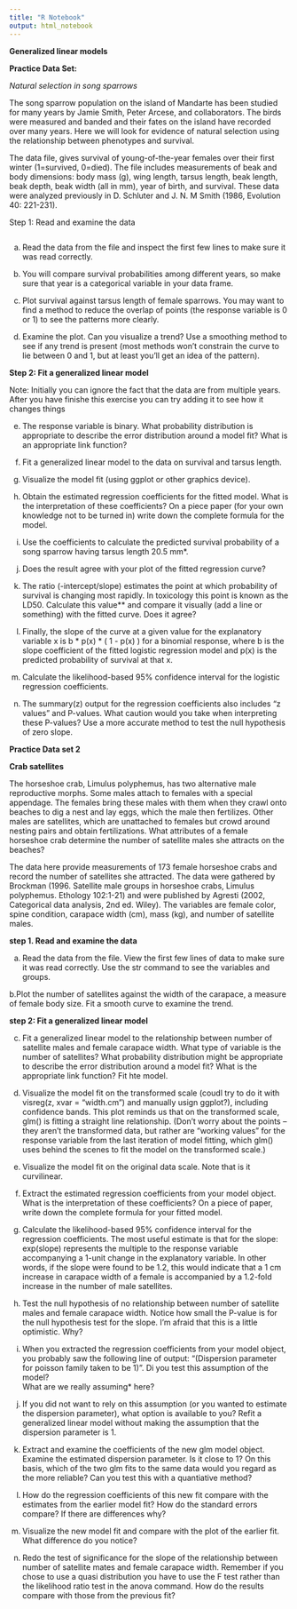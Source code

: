 ```yaml
---
title: "R Notebook"
output: html_notebook
---
```


**Generalized linear models**

**Practice Data Set:**

*Natural selection in song sparrows*

The song sparrow population on the island of Mandarte has been studied for many years by Jamie Smith, Peter Arcese, and collaborators. The birds were measured and banded and their fates on the island have recorded over many years. Here we will look for evidence of natural selection using the relationship between phenotypes and survival.

The data file, gives survival of young-of-the-year females over their first winter (1=survived, 0=died). The file includes measurements of beak and body dimensions: body mass (g), wing length, tarsus length, beak length, beak depth, beak width (all in mm), year of birth, and survival. These data were analyzed previously in D. Schluter and J. N. M Smith (1986, Evolution 40: 221-231).


Step 1: Read and examine the data
```r

```
  a. Read the data from the file and inspect the first few lines to make sure it was read correctly.
    
  b. You will compare survival probabilities among different years, so make sure that year is a categorical variable in your data frame.
    
  c. Plot survival against tarsus length of female sparrows. You may want to find a method to reduce the overlap of points (the response variable is 0 or 1) to see the patterns more clearly.
  
  d. Examine the plot. Can you visualize a trend? Use a smoothing method to see if any trend is present (most methods won’t constrain the curve to lie between 0 and 1, but at least you’ll get an idea of the pattern).


**Step 2: Fit a generalized linear model**

Note: Initially you can ignore the fact that the data are from multiple years. After you have finishe this exercise you can try adding it to see how it changes things

  e. The response variable is binary. What probability distribution is appropriate to describe the error distribution around a model fit? What is an appropriate link function?
  
  f. Fit a generalized linear model to the data on survival and tarsus length.
    
  g. Visualize the model fit (using ggplot or other graphics device).
    
  h. Obtain the estimated regression coefficients for the fitted model. What is the interpretation of these coefficients? On a piece paper (for your own knowledge not to be turned in) write down the complete formula for the model. 
  
   i. Use the coefficients to calculate the predicted survival probability of a song sparrow having tarsus length 20.5 mm*.
   
   j. Does the result agree with your plot of the fitted regression curve?
    
  k. The ratio (-intercept/slope) estimates the point at which probability of survival is changing most rapidly. In toxicology this point is known as the LD50. Calculate this value** and compare it visually (add a line or something) with the fitted curve. Does it agree?
  
  l. Finally, the slope of the curve at a given value for the explanatory variable x is b * p(x) * ( 1 - p(x) ) for a binomial response, where b is the slope coefficient of the fitted logistic regression model and p(x) is the predicted probability of survival at that x. 
  
  m. Calculate the likelihood-based 95% confidence interval for the logistic regression coefficients.
    
  n. The summary(z) output for the regression coefficients also includes “z values” and P-values. What caution would you take when interpreting these P-values? Use a more accurate method to test the null hypothesis of zero slope.


**Practice Data set 2**

**Crab satellites**

The horseshoe crab, Limulus polyphemus, has two alternative male reproductive morphs. Some males attach to females with a special appendage. The females bring these males with them when they crawl onto beaches to dig a nest and lay eggs, which the male then fertilizes. Other males are satellites, which are unattached to females but crowd around nesting pairs and obtain fertilizations. What attributes of a female horseshoe crab determine the number of satellite males she attracts on the beaches?

The data here provide measurements of 173 female horseshoe crabs and record the number of satellites she attracted. The data were gathered by Brockman (1996. Satellite male groups in horseshoe crabs, Limulus polyphemus. Ethology 102:1-21) and were published by Agresti (2002, Categorical data analysis, 2nd ed. Wiley). The variables are female color, spine condition, carapace width (cm), mass (kg), and number of satellite males.


**step 1. Read and examine the data**

  a. Read the data from the file. View the first few lines of data to make sure it was read correctly. Use the str command to see the variables and groups.
    
  b.Plot the number of satellites against the width of the carapace, a measure of female body size. Fit a smooth curve to examine the trend.


**step 2: Fit a generalized linear model**

  c. Fit a generalized linear model to the relationship between number of satellite males and female carapace width. What type of variable is the number of satellites? What probability distribution might be appropriate to describe the error distribution around a model fit? What is the appropriate link function? Fit hte model.

  d. Visualize the model fit on the transformed scale (coudl try to do it with visreg(z, xvar = "width.cm") and manually usign ggplot?), including confidence bands. This plot reminds us that on the transformed scale, glm() is fitting a straight line relationship. (Don’t worry about the points – they aren’t the transformed data, but rather are “working values” for the response variable from the last iteration of model fitting, which glm() uses behind the scenes to fit the model on the transformed scale.)


  c. Visualize the model fit on the original data scale. Note that is it curvilinear.
    
  d. Extract the estimated regression coefficients from your model object. What is the interpretation of these coefficients? On a piece of paper, write down the complete formula for your fitted model.
    
  e. Calculate the likelihood-based 95% confidence interval for the regression coefficients. The most useful estimate is that for the slope: exp(slope) represents the multiple to the response variable accompanying a 1-unit change in the explanatory variable. In other words, if the slope were found to be 1.2, this would indicate that a 1 cm increase in carapace width of a female is accompanied by a 1.2-fold increase in the number of male satellites.
    
  d. Test the null hypothesis of no relationship between number of satellite males and female carapace width. Notice how small the P-value is for the null hypothesis test for the slope. I’m afraid that this is a little optimistic. Why?
  
  e. When you extracted the regression coefficients from your model object, you probably saw the following line of output: “(Dispersion parameter for poisson family taken to be 1)”. Di you test this assumption of the model?  
    What are we really assuming* here?

  f. If you did not want to rely on this assumption (or you wanted to estimate the dispersion parameter), what option is available to you? Refit a generalized linear model without making the assumption that the dispersion parameter is 1.
    
  g. Extract and examine the coefficients of the new glm model object. Examine the estimated dispersion parameter. Is it close to 1? On this basis, which of the two glm fits to the same data would you regard as the more reliable? Can you test this with a quantiative method?
    
  h. How do the regression coefficients of this new fit compare with the estimates from the earlier model fit? How do the standard errors compare? If there are differences why?
  
  i. Visualize the new model fit and compare with the plot of the earlier fit. What difference do you notice?
  
  j. Redo the test of significance for the slope of the relationship between number of satellite mates and female carapace width. Remember if you chose to use a quasi distribution you have to use the F test rather than the likelihood ratio test in the anova command. How do the results compare with those from the previous fit?

